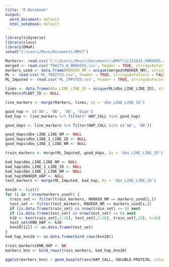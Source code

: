 ```yaml
---
title: "R Notebook"
output:
  word_document: default
  html_notebook: default
---
```


```r
library(tidyverse)
library(class)
library(DMwR)
setwd("C:/users/Meso/Documents/BMVT")
```

```r
Markers<- read.csv('C:\\Users\\Meso\\Documents\\BMVT\\CSI2015_MARKERS.csv', header = TRUE)
merged <- read.csv('TRAITS_W_MARKERS.csv', header = TRUE, stringsAsFactors = FALSE)
markers_used <- data.frame(MARKER_NM = unique(merged$MARKER_NM), stringsAsFactors = FALSE)
ML <- read.csv('ML_TRAITS2.csv', header = TRUE, stringsAsFactors = FALSE, na.strings = c(NA, 'NA', ' NA', 'NaN', NaN))
ML_Imputed <- read.csv('ML_IMPUTED.csv', header = TRUE, stringsAsFactors = FALSE, na.strings = c(NA, 'NA', ' NA', 'NaN', NaN))

```


```r
lines <- data.frame(dbo_LINE_LINE_ID = unique(ML$dbo_LINE_LINE_ID), stringsAsFactors = FALSE)
Markers$PLANT_ID <- NULL

```

```r
line_markers <- merge(Markers, lines, by = 'dbo_LINE_LINE_ID')
```

```r
good_hap <- c('AA', 'BB', 'AB', 'Dupe')
bad_hap <- line_markers %>% filter(! HAP_CALL %in% good_hap)
```

```r
good_Haps <- line_markers %>% filter(HAP_CALL %in% c('AA', 'BB'))

```


```r
good_Haps$dbo_LINE_LINE_NM <- NULL
good_Haps$dbo_LINE_1_LINE_ID <- NULL
good_Haps$dbo_LINE_1_LINE_NM <- NULL

train_markers <- merge(ML_Imputed, good_Haps, by = 'dbo_LINE_LINE_ID')
```

```r
bad_hap$dbo_LINE_LINE_NM <- NULL
bad_hap$dbo_LINE_1_LINE_ID <- NULL
bad_hap$dbo_LINE_1_LINE_NM <- NULL
bad_hap$MARKER_HAP <- NULL
test_markers <- merge(ML_Imputed, bad_hap, by = 'dbo_LINE_LINE_ID')
```

```r
knn10 <- list()
for (i in 1:nrow(markers_used)) {
  train_set <- filter(train_markers, MARKER_NM == markers_used[i,])
  test_set <- filter(test_markers, MARKER_NM == markers_used[i,])
  if (is.data.frame(train_set) && nrow(train_set) <= 0) next
  if (is.data.frame(test_set) && nrow(test_set) <= 0) next
  k10 <- knn(train_set[,2:26], test_set[,2:26], train_set[,29], k=10)
  test_set$KNN_HAP <- k10
  knn10[[i]] <- as.data.frame(test_set)
}
bad_hap_knn10 <- as.data.frame(bind_rows(knn10))
```

```r
train_markers$KNN_HAP <- NA
markers_knn <- bind_rows(train_markers, bad_hap_knn10)
```

```r
ggplot(markers_knn) + geom_boxplot(aes(HAP_CALL, SOLUBLE.PROTEIN, color = KNN_HAP))
```

